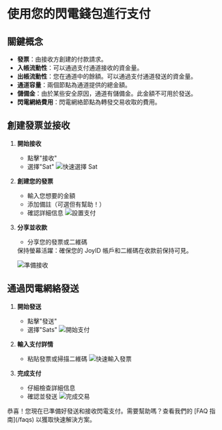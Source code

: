 
# 使用您的閃電錢包進行支付

## 關鍵概念

- **發票**：由接收方創建的付款請求。
- **入帳流動性**：可以通過支付通道接收的資金量。
- **出帳流動性**：您在通道中的餘額。可以通過支付通道發送的資金量。
- **通道容量**：兩個節點為通道提供的總金額。
- **儲備金**：由於某些安全原因，通道有儲備金。此金額不可用於發送。
- **閃電網絡費用**：閃電網絡節點為轉發交易收取的費用。

## 創建發票並接收

1. **開始接收**
   - 點擊"接收"
   - 選擇"Sat"
   ![快速選擇 Sat](/image/receive-1.gif)

2. **創建您的發票**
   - 輸入您想要的金額
   - 添加備註（可選但有幫助！）
   - 確認詳細信息
   ![設置支付](/image/receive-2.gif)

3. **分享並收款**
   - 分享您的發票或二維碼
   
   <Callout emoji="💡">
   保持螢幕活躍：確保您的 JoyID 帳戶和二維碼在收款前保持可見。
   </Callout>
   
   ![準備接收](/image/receive-3.gif)

## 通過閃電網絡發送

1. **開始發送**
   - 點擊"發送"
   - 選擇"Sats"
   ![開始支付](/image/send-1.gif)

2. **輸入支付詳情**
   - 粘貼發票或掃描二維碼
   ![快速輸入發票](/image/send-2.gif)

3. **完成支付**
   - 仔細檢查詳細信息
   - 確認並發送
   ![完成交易](/image/send-3.gif)

<Callout emoji="✨">
恭喜！您現在已準備好發送和接收閃電支付。需要幫助嗎？查看我們的 [FAQ 指南](/faqs) 以獲取快速解決方案。
</Callout>

